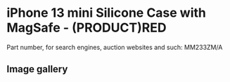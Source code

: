 # iPhone 13 mini Silicone Case with MagSafe - (PRODUCT)RED

Part number, for search engines, auction websites and such: MM233ZM/A

## Image gallery

<div style={{ width: "768px" }}>
  <GalleryComponent
    images={[
      {
        original: "/everysource/MM233",
        thumbnail: "/everypreview/MM233",
      },
      {
        original: "/everysource/MM233_AV1",
        thumbnail: "/everypreview/MM233_AV1",
      },
      {
        original: "/everysource/MM233_AV2",
        thumbnail: "/everypreview/MM233_AV2",
      },
      {
        original: "/everysource/MM233_AV3",
        thumbnail: "/everypreview/MM233_AV3",
      },
      {
        original: "/everysource/MM233_AV4",
        thumbnail: "/everypreview/MM233_AV4",
      },
      {
        original: "/everysource/MM233_AV5",
        thumbnail: "/everypreview/MM233_AV5",
      }
    ]}
  />
</div>